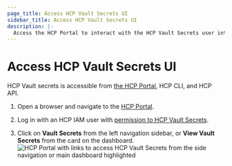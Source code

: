 ```yaml
---
page_title: Access HCP Vault Secrets UI
sidebar_title: Access HCP Vault Secrets UI
description: |-
  Access the HCP Portal to interact with the HCP Vault Secrets user interface.
---
```


# Access HCP Vault Secrets UI

HCP Vault secrets is accessible from [the HCP Portal](https://portal.cloud.hashicorp.com/), HCP CLI, and HCP API.

1. Open a browser and navigate to the [HCP
   Portal](https://portal.cloud.hashicorp.com/).

1. Log in with an HCP IAM user with [permission to HCP Vault
   Secrets](/hcp/docs/vault-secrets/get-started/configure-user-permissions).

1. Click on **Vault Secrets** from the left navigation sidebar, or **View Vault
   Secrets** from the card on the dashboard.
   ![HCP Portal with links to access HCP Vault Secrets from the side navigation
   or main dashboard
   highlighted](/img/docs/vault-secrets/ui-access-vault-secrets-portal.png)